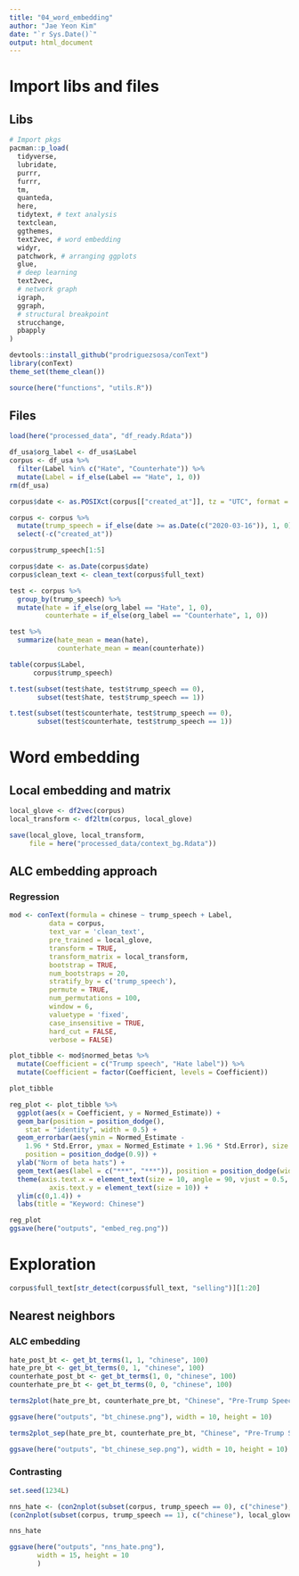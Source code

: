 ```yaml
---
title: "04_word_embedding"
author: "Jae Yeon Kim"
date: "`r Sys.Date()`"
output: html_document
---
```


# Import libs and files 

## Libs

```r

# Import pkgs
pacman::p_load(
  tidyverse,
  lubridate, 
  purrr,
  furrr,
  tm,
  quanteda, 
  here,
  tidytext, # text analysis 
  textclean,
  ggthemes,
  text2vec, # word embedding 
  widyr,
  patchwork, # arranging ggplots
  glue,
  # deep learning 
  text2vec,
  # network graph
  igraph,
  ggraph,
  # structural breakpoint
  strucchange,
  pbapply
)

devtools::install_github("prodriguezsosa/conText")
library(conText)
theme_set(theme_clean())

source(here("functions", "utils.R"))
```

## Files 

```r
load(here("processed_data", "df_ready.Rdata"))
```

```r
df_usa$org_label <- df_usa$Label 
corpus <- df_usa %>%
  filter(Label %in% c("Hate", "Counterhate")) %>%
  mutate(Label = if_else(Label == "Hate", 1, 0))
rm(df_usa)
```

```r
corpus$date <- as.POSIXct(corpus[["created_at"]], tz = "UTC", format = "%a %b %d %H:%M:%S %z %Y") %>% word(1)

corpus <- corpus %>%
  mutate(trump_speech = if_else(date >= as.Date(c("2020-03-16")), 1, 0)) %>%
  select(-c("created_at"))

corpus$trump_speech[1:5]
```

```r
corpus$date <- as.Date(corpus$date)
corpus$clean_text <- clean_text(corpus$full_text)

test <- corpus %>%
  group_by(trump_speech) %>%
  mutate(hate = if_else(org_label == "Hate", 1, 0),
         counterhate = if_else(org_label == "Counterhate", 1, 0)) 

test %>%
  summarize(hate_mean = mean(hate),
            counterhate_mean = mean(counterhate))

table(corpus$Label, 
      corpus$trump_speech)

t.test(subset(test$hate, test$trump_speech == 0),
       subset(test$hate, test$trump_speech == 1)) 

t.test(subset(test$counterhate, test$trump_speech == 0),
       subset(test$counterhate, test$trump_speech == 1)) 
```

# Word embedding 

## Local embedding and matrix 

```r
local_glove <- df2vec(corpus)
local_transform <- df2ltm(corpus, local_glove)

save(local_glove, local_transform, 
     file = here("processed_data/context_bg.Rdata"))
```

## ALC embedding approach 

### Regression 

```r
mod <- conText(formula = chinese ~ trump_speech + Label, 
          data = corpus, 
          text_var = 'clean_text', 
          pre_trained = local_glove,
          transform = TRUE, 
          transform_matrix = local_transform, 
          bootstrap = TRUE, 
          num_bootstraps = 20, 
          stratify_by = c('trump_speech'),
          permute = TRUE, 
          num_permutations = 100, 
          window = 6, 
          valuetype = 'fixed', 
          case_insensitive = TRUE, 
          hard_cut = FALSE, 
          verbose = FALSE)
```

```r
plot_tibble <- mod$normed_betas %>% 
  mutate(Coefficient = c("Trump speech", "Hate label")) %>% 
  mutate(Coefficient = factor(Coefficient, levels = Coefficient))

plot_tibble
```

```r
reg_plot <- plot_tibble %>%
  ggplot(aes(x = Coefficient, y = Normed_Estimate)) + 
  geom_bar(position = position_dodge(), 
    stat = "identity", width = 0.5) + 
  geom_errorbar(aes(ymin = Normed_Estimate - 
    1.96 * Std.Error, ymax = Normed_Estimate + 1.96 * Std.Error), size = 0.75, width = 0.15, 
    position = position_dodge(0.9)) + 
  ylab("Norm of beta hats") + 
  geom_text(aes(label = c("***", "***")), position = position_dodge(width = 0.9), hjust = 0.5, vjust = -1, size = 8) + 
  theme(axis.text.x = element_text(size = 10, angle = 90, vjust = 0.5, hjust = 1),
          axis.text.y = element_text(size = 10)) +
  ylim(c(0,1.4)) +
  labs(title = "Keyword: Chinese")

reg_plot
ggsave(here("outputs", "embed_reg.png"))
```

# Exploration 

```r
corpus$full_text[str_detect(corpus$full_text, "selling")][1:20]
```

## Nearest neighbors 

### ALC embedding 

```r
hate_post_bt <- get_bt_terms(1, 1, "chinese", 100)
hate_pre_bt <- get_bt_terms(0, 1, "chinese", 100)
counterhate_post_bt <- get_bt_terms(1, 0, "chinese", 100)
counterhate_pre_bt <- get_bt_terms(0, 0, "chinese", 100)
```

```r
terms2plot(hate_pre_bt, counterhate_pre_bt, "Chinese", "Pre-Trump Speech") + terms2plot(hate_post_bt, counterhate_post_bt, "Chinese", "Post-Trump Speech")

ggsave(here("outputs", "bt_chinese.png"), width = 10, height = 10)

terms2plot_sep(hate_pre_bt, counterhate_pre_bt, "Chinese", "Pre-Trump Speech") + terms2plot_sep(hate_post_bt, counterhate_post_bt, "Chinese", "Post-Trump Speech")

ggsave(here("outputs", "bt_chinese_sep.png"), width = 10, height = 10)
```

### Contrasting 

```r
set.seed(1234L)

nns_hate <- (con2nplot(subset(corpus, trump_speech == 0), c("chinese"), local_glove, local_transform) + labs(title = "Pre-Trump speech", subtitle = "Keyword: Chinese")) +
(con2nplot(subset(corpus, trump_speech == 1), c("chinese"), local_glove, local_transform) + labs(title = "Post-Trump speech", subtitle = "Keyword: Chinese"))

nns_hate 

ggsave(here("outputs", "nns_hate.png"),
       width = 15, height = 10
       )
```

```r

```